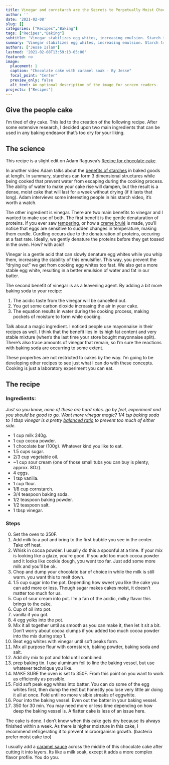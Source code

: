 ```yaml
---
title: Vinegar and cornstarch are the Secrets to Perpetually Moist Chocolate Cake
author: ''
date: '2021-02-08'
slug: []
categories: ["Recipes","Baking"]
tags: ["Recipes","Baking"]
subtitle: 'Vinegar stabilizes egg whites, increasing emulsion. Starch traps water, preventing dry baked goods over time. Baking soda reacts with vinegar to produce carbon dioxide and water during the cooking process.'
summary: 'Vinegar stabilizes egg whites, increasing emulsion. Starch traps water, preventing dry baked goods over time. Baking soda reacts with vinegar to produce carbon dioxide and water during the cooking process.'
authors: ["Jesse Islam"]
lastmod: '2021-02-08T13:59:13-05:00'
featured: no
image:
  placement: 1
  caption: "Chocolate cake with caramel soak - By Jesse"
  focal_point: "Center"
  preview_only: false
  alt_text: An optional description of the image for screen readers.
projects: ["Recipes"]
---
```


## Give the people cake

I'm tired of dry cake. This led to the creation of the following recipe. After some extensive research, I decided upon two main ingredients that can be used in any baking endeavor that's too dry for your liking.

## The science

This recipe is a slight edit on Adam Ragusea's [Recipe for chocolate cake](https://www.youtube.com/watch?v=mKWNLDn93YU).

In another video Adam talks about the [benefits of starches](https://www.youtube.com/watch?v=4Sjv3LRVubo) in baked goods at length. In summary, starches can form 3 dimensional structures while being cooked that prevent water from escaping during the cooking process. The ability of water to make your cake rise will dampen, but the result is a dense, moist cake that will last for a week without drying (if it lasts that long). Adam interviews some interesting people in his starch video, it's worth a watch.

The other ingredient is vinegar. There are two main benefits to vinegar and I wanted to make use of both. The first benefit is the gentle denaturation of proteins. If you ever saw [tempering](https://www.youtube.com/watch?v=ezencQbQrvc), or how a [creme brul&#233;](https://www.youtube.com/watch?v=3vib5idIADs) is made, you'll notice that eggs are sensitive to sudden changes in temperature, making them curdle. Curdling occurs due to the denaturation of proteins, occuring at a fast rate. Ideally, we gently denature the proteins before they get tossed in the oven. How? with acid!

Vinegar is a gentle acid that can slowly denature egg whites while you whip them, increasing the stability of this emulsifier. This way, you prevent the "drying out" we get from cooking egg whites too fast. We also get a more stable egg white, resulting in a better emulsion of water and fat in our batter.

The second benefit of vinegar is as a leavening agent. By adding a bit more baking soda to your recipe: 

1. The acidic taste from the vinegar will be cancelled out.
2. You get some carbon dioxide increasing the air in your cake.
3. The equation results in water during the cooking process, making pockets of moisture to form while cooking.

Talk about a magic ingredient. I noticed people use mayonnaise in their recipes as well. I think that the benefit lies in its high fat content and very stable mixture (when's the last time your store bought mayonnaise split). There's also trace amounts of vinegar that remain, so I'm sure the reactions with baking soda are occurring to some extent.

These properties are not restricted to cakes by the way. I'm going to be developing other recipes to see just what I can do with these concepts. Cooking is just a laboratory experiment you can eat.

## The recipe

### Ingredients:

*Just so you know, none of these are hard rules. go by feel, experiment and you should be good to go. Want more vinegar magic? 1/4 tsp baking soda to 1 tbsp vinegar is a pretty [balanced ratio](https://chemistry.stackexchange.com/questions/24475/what-ratio-of-bicarb-to-vinegar-do-i-need-in-order-for-the-result-to-be-ph-neutr) to prevent too much of either side.*

- 1 cup milk 240g.
- 1 cup cocoa powder.
- 1 chocolate bar (100g). Whatever kind you like to eat. 
- 1.5 cups sugar.
- 2/3 cup vegetable oil.
- ~1 cup sour cream (one of those small tubs you can buy is plenty, approx. 8Oz).
- 4 eggs.
- 1 tsp vanilla.
- 1 cup flour.
- 1/8 cup cornstarch.
- 3/4 teaspoon baking soda.
- 1/2 teaspoon baking powder.
- 1/2 teaspoon salt.
- 1 tbsp vinegar.

### Steps
0. Set the oven to 350F.
1. Add milk to a pot and bring to the first bubble you see in the center. Take off heat.
2. Whisk in cocoa powder. I usually do this a spoonful at a time. If your mix is looking like a glaze, you're good. If you add too much cocoa powder and it looks like cookie dough, you went too far. Just add some more milk and you'll be ok.
3. Chop and dump your chocolate bar of choice in while the milk is still warm. you want this to melt down.
4.  1.5 cup sugar into the pot. Depending how sweet you like the cake you can add more or less. Though sugar makes cakes moist, it doesn't matter too much for us.
5. Cup of sour cream into pot. I'm a fan of the acidic, milky flavor this brings to the cake.
6. Cup of oil into pot.
7. vanilla if you got.
8. 4 egg yolks into the pot.
9. Mix it all together until as smooth as you can make it, then let it sit a bit. Don't worry about cocoa clumps if you added too much cocoa powder into the mix during step 1.
10. Beat egg whites with vinegar until soft peaks form.
11. Mix all purpose flour with cornstarch, baking powder, baking soda and salt.
12. Add dry mix to pot and fold until combined.
13. prep baking tin. I use aluminum foil to line the baking vessel, but use whatever technique you like.
14. MAKE SURE the oven is set to 350F. From this point on you want to work as efficiently as possible.
15. Fold soft peak egg whites into batter. You can do some of the egg whites first, then dump the rest but honestly you lose very little air doing it all at once. Fold until no more visible streaks of eggwhite.
15. Pour into the baking vessel. Even out the batter in your baking vessel.
16. 350 for 30 min. You may need more or less time depending on how deep the baking vessel is. A flatter cake is less of an issue here.

The cake is done. I don't know when this cake gets dry because its always finished within a week. As there is higher moisture in this cake, I recommend refrigerating it to prevent microorganism growth. (bacteria prefer moist cake too)

I usually add a [caramel sauce](https://www.youtube.com/watch?v=uO872zbBdNU) across the middle of this chocolate cake after cutting it into layers. Its like a milk soak, except it adds a more complex flavor profile. You do you.
